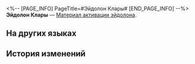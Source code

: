 <%-- [PAGE_INFO]
PageTitle=#Эйдолон Клары#
[END_PAGE_INFO] --%>
{{Предмет Инфобокс
|id          = 11107
|Изображение = Предмет Эйдолон Клары.png
|Тип         = Материал активации эйдолона
|Инвентарь   = 
|Редкость    = 5
|Эффект      = 
|Описание    = Материал для повышения уровня Эйдолона Клары.
}}
'''Эйдолон Клары''' — [[Материал активации эйдолона]].

==На других языках==
{{На других языках
|en   = Clara's Eidolon
|zhs  = 【克拉拉】的星魂
|zht  = 【克拉拉】的星魂
|ja   = 「クラーラ」の星魂
|ko   = [클라라]의 성혼
|es   = Eidolon de Clara
|fr   = Eidolon de Clara
|ru   = Эйдолон Клары
|th   = Eidolon ของ Clara
|vi   = Tinh Hồn Clara
|de   = Claras Eidolon
|id   = Clara's Eidolon
|pt   = Eidolon de Clara
}}

==История изменений==
{{История изменений|3.5}}